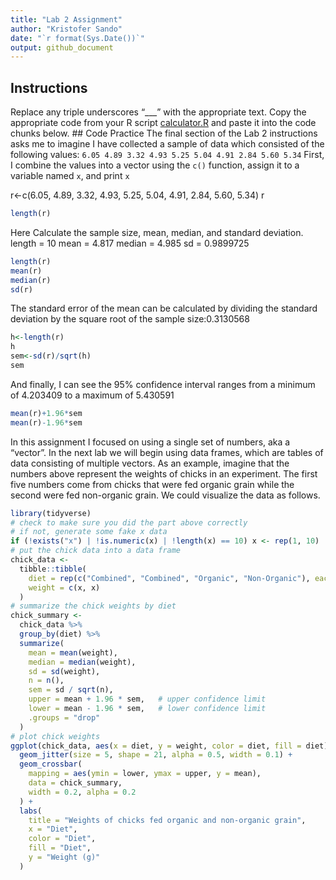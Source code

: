 ```yaml
---
title: "Lab 2 Assignment"
author: "Kristofer Sando"
date: "`r format(Sys.Date())`"
output: github_document
---
```


## Instructions

Replace any triple underscores "___" with the appropriate text.
Copy the appropriate code from your R script [calculator.R](calculator.R) and paste it into the code chunks below.
## Code Practice
The final section of the Lab 2 instructions asks me to imagine I have collected a sample of data which consisted of the following values:
    `6.05 4.89 3.32 4.93 5.25 5.04 4.91 2.84 5.60 5.34`
First, I combine the values into a vector using the `c()` function, assign it to a variable named `x`, and print `x`

r<-c(6.05, 4.89, 3.32, 4.93, 5.25, 5.04, 4.91, 2.84, 5.60, 5.34)
r

```r
length(r)

```
Here Calculate the sample size, mean, median, and standard deviation.
length = 10
mean = 4.817
median = 4.985
sd = 0.9899725

```r
length(r)
mean(r)
median(r)
sd(r)
```

The standard error of the mean can be calculated by dividing the standard deviation by the square root of the sample size:0.3130568
```r
h<-length(r)
h
sem<-sd(r)/sqrt(h)
sem
```


And finally, I can see the 95% confidence interval ranges from a minimum of 4.203409 to a maximum of 5.430591
```r
mean(r)+1.96*sem
mean(r)-1.96*sem
```
In this assignment I focused on using a single set of numbers, aka a "vector".
In the next lab we will begin using data frames, which are tables of data consisting of multiple vectors.
As an example, imagine that the numbers above represent the weights of chicks in an experiment. The first five numbers come from chicks that were fed organic grain while the second were fed non-organic grain.
We could visualize the data as follows.
```r
library(tidyverse)
# check to make sure you did the part above correctly
# if not, generate some fake x data
if (!exists("x") | !is.numeric(x) | !length(x) == 10) x <- rep(1, 10)
# put the chick data into a data frame
chick_data <-
  tibble::tibble(
    diet = rep(c("Combined", "Combined", "Organic", "Non-Organic"), each = 5),
    weight = c(x, x)
  )
# summarize the chick weights by diet
chick_summary <-
  chick_data %>% 
  group_by(diet) %>% 
  summarize(
    mean = mean(weight),
    median = median(weight),
    sd = sd(weight),
    n = n(),
    sem = sd / sqrt(n),
    upper = mean + 1.96 * sem,   # upper confidence limit
    lower = mean - 1.96 * sem,   # lower confidence limit
    .groups = "drop"
  )
# plot chick weights
ggplot(chick_data, aes(x = diet, y = weight, color = diet, fill = diet)) +
  geom_jitter(size = 5, shape = 21, alpha = 0.5, width = 0.1) +
  geom_crossbar(
    mapping = aes(ymin = lower, ymax = upper, y = mean), 
    data = chick_summary,
    width = 0.2, alpha = 0.2
  ) +
  labs(
    title = "Weights of chicks fed organic and non-organic grain",
    x = "Diet",
    color = "Diet",
    fill = "Diet",
    y = "Weight (g)"
  )
```